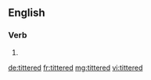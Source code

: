 ==English==

===Verb===
{{head|en|verb form}}

# {{en-past of|titter}}

[[de:tittered]]
[[fr:tittered]]
[[mg:tittered]]
[[vi:tittered]]